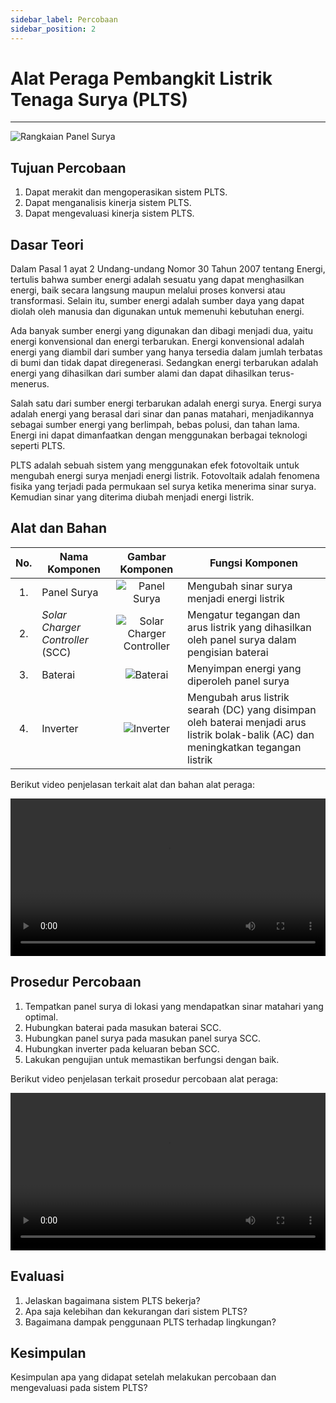 ```yaml
---
sidebar_label: Percobaan
sidebar_position: 2
---
```


# Alat Peraga Pembangkit Listrik Tenaga Surya (PLTS)

---

![Rangkaian Panel Surya](./img/ranut.jpg)

## Tujuan Percobaan

1. Dapat merakit dan mengoperasikan sistem PLTS.
2. Dapat menganalisis kinerja sistem PLTS.
3. Dapat mengevaluasi kinerja sistem PLTS.

## Dasar Teori

Dalam Pasal 1 ayat 2 Undang-undang Nomor 30 Tahun 2007 tentang Energi, tertulis bahwa sumber energi adalah sesuatu yang dapat menghasilkan energi, baik secara langsung maupun melalui proses konversi atau transformasi. Selain itu, sumber energi adalah sumber daya yang dapat diolah oleh manusia dan digunakan untuk memenuhi kebutuhan energi.

Ada banyak sumber energi yang digunakan dan dibagi menjadi dua, yaitu energi konvensional dan energi terbarukan. Energi konvensional adalah energi yang diambil dari sumber yang hanya tersedia dalam jumlah terbatas di bumi dan tidak dapat diregenerasi. Sedangkan energi terbarukan adalah energi yang dihasilkan dari sumber alami dan dapat dihasilkan terus-menerus.

Salah satu dari sumber energi terbarukan adalah energi surya. Energi surya adalah energi yang berasal dari sinar dan panas matahari, menjadikannya sebagai sumber energi yang berlimpah, bebas polusi, dan tahan lama. Energi ini dapat dimanfaatkan dengan menggunakan berbagai teknologi seperti PLTS.

PLTS adalah sebuah sistem yang menggunakan efek fotovoltaik untuk mengubah energi surya menjadi energi listrik. Fotovoltaik adalah fenomena fisika yang terjadi pada permukaan sel surya ketika menerima sinar surya. Kemudian sinar yang diterima diubah menjadi energi listrik.

## Alat dan Bahan

| No. | Nama Komponen | Gambar Komponen | Fungsi Komponen  |
|:---:|---|:---:|---|
| 1.  | Panel Surya | ![Panel Surya](./img/panel.jpg) | Mengubah sinar surya menjadi energi listrik |
| 2.  | _Solar Charger Controller_ (SCC) | ![Solar Charger Controller](./img/scc.jpg) | Mengatur tegangan dan arus listrik yang dihasilkan oleh panel surya dalam pengisian baterai |
| 3.  | Baterai | ![Baterai](./img/aki.jpg) | Menyimpan energi yang diperoleh panel surya |
| 4.  | Inverter | ![Inverter](./img/inver.jpg) | Mengubah arus listrik searah (DC) yang disimpan oleh baterai menjadi arus listrik bolak-balik (AC) dan meningkatkan tegangan listrik |

Berikut video penjelasan terkait alat dan bahan alat peraga:

<video name="Alat dan Bahan" width="100%" controls>
<source id="video" src="https://media1.suryami62.my.id/video/materi/sumber-energi/alatBahan.mp4" type="video/mp4" />
</video>

## Prosedur Percobaan

1. Tempatkan panel surya di lokasi yang mendapatkan sinar matahari yang optimal.
2. Hubungkan baterai pada masukan baterai SCC.
3. Hubungkan panel surya pada masukan panel surya SCC.
4. Hubungkan inverter pada keluaran beban SCC.
5. Lakukan pengujian untuk memastikan berfungsi dengan baik.

Berikut video penjelasan terkait prosedur percobaan alat peraga:

<video name="Prosedur Percobaan" width="100%" controls>
<source id="video" src="https://media1.suryami62.my.id/video/materi/sumber-energi/prosedurPercobaan.mp4" type="video/mp4" />
</video>

## Evaluasi

1. Jelaskan bagaimana sistem PLTS bekerja?
2. Apa saja kelebihan dan kekurangan dari sistem PLTS?
3. Bagaimana dampak penggunaan PLTS terhadap lingkungan?

## Kesimpulan

Kesimpulan apa yang didapat setelah melakukan percobaan dan mengevaluasi pada sistem PLTS?